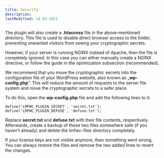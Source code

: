```yaml
---
title: Security
description:
lastModified: 14.03.2021
---
```


The plugin will also create a **.htaccess** file in the above-mentioned directory. This file is used to disable direct
browser access to the folder, preventing unwanted visitors from seeing your cryptographic secrets.

However, if your server is running NGINX instead of Apache, then the file is completely ignored. In this case you can
either manually create a NGINX directive, or follow the guide in the optimization subsection (recommended).

We recommend that you move the cryptographic secrets into the configuration file of your WordPress website, also known
as „**wp-config.php**“. This will reduce the amount of requests to the server file system and move the cryptographic
secrets to a safer place.

To do this, open the **wp-config.php** file and add the following lines to it:

```
define('LMFWC_PLUGIN_SECRET', 'secret.txt');
define('LMFWC_PLUGIN_DEFUSE', 'defuse.txt');
```

Replace **secret.txt** and **defuse.txt** with their file contents, respectively. Afterwards, create a backup of these two
files somewhere safe (if you haven’t already) and delete the lmfwc-files directory completely.

If your license keys are not visible anymore, then something went wrong. You can always restore the files and remove
the two added lines to revert the changes.
